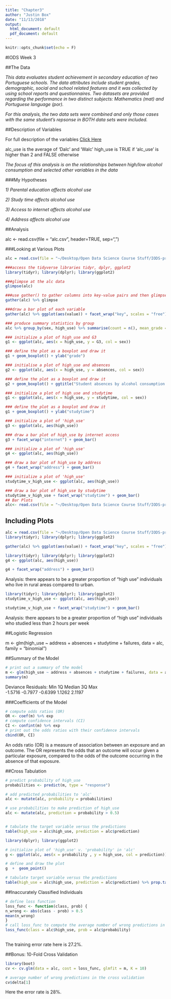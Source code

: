```yaml
---
title: "Chapter3"
author: "Justin Box"
date: "11/13/2018"
output:
  html_document: default
  pdf_document: default
---
```


```r
knitr::opts_chunk$set(echo = F)
```
#IODS Week 3

##The Data

*This data evaluates student achievement in secondary education of two Portuguese schools. The data attributes include student grades, demographic, social and school related features and it was collected by using school reports and questionnaires. Two datasets are provided regarding the performance in two distinct subjects: Mathematics (mat) and Portuguese language (por). *

*For this analysis, the two data sets were combined and only those cases with the same student's repsonse in BOTH data sets were included.*

##Description of Variables

For full description of the variables [Click Here](https://archive.ics.uci.edu/ml/datasets/Student+Performance)

alc_use is the average of 'Dalc' and 'Walc'
high_use is TRUE if 'alc_use' is higher than 2 and FALSE otherwise

*The focus of this analysis is on the relationships between high/low alcohol consumption and selected other variables in the data*

###My Hypotheses

*1) Parental education affects alcohol use*

*2) Study time affects alcohol use*

*3) Access to internet affects alcohol use*

*4) Address affects alcohol use*

##Analysis

alc <- read.csv(file = "alc.csv", header=TRUE, sep=",")

###Looking at Various Plots

```r
alc = read.csv(file = "~/Desktop/Open Data Science Course Stuff/IODS-project/Data/alc.csv", header=TRUE, sep=",")

###access the tidyverse libraries tidyr, dplyr, ggplot2
library(tidyr); library(dplyr); library(ggplot2)

###glimpse at the alc data
glimpse(alc)

###use gather() to gather columns into key-value pairs and then glimpse() at the resulting data
gather(alc) %>% glimpse

###draw a bar plot of each variable
gather(alc) %>% ggplot(aes(value)) + facet_wrap("key", scales = "free")+ geom_bar()

### produce summary statistics by group
alc %>% group_by(sex, high_use) %>% summarise(count = n(), mean_grade = mean(G3))

### initialize a plot of high_use and G3
g1 <- ggplot(alc, aes(x = high_use, y = G3, col = sex))

### define the plot as a boxplot and draw it
g1 + geom_boxplot() + ylab("grade")

### initialise a plot of high_use and absences
g2 <- ggplot(alc, aes(x = high_use, y = absences, col = sex))

### define the plot as a boxplot and draw it
g2 + geom_boxplot() + ggtitle("Student absences by alcohol consumption and sex")

### initialize a plot of high_use and studytime
g1 <- ggplot(alc, aes(x = high_use, y = studytime, col = sex))

### define the plot as a boxplot and draw it
g1 + geom_boxplot() + ylab("studytime")

### initialize a plot of 'high_use'
g3 <- ggplot(alc, aes(high_use))

### draw a bar plot of high_use by internet access
g3 + facet_wrap("internet") + geom_bar()

### initialize a plot of 'high_use'
g4 <- ggplot(alc, aes(high_use))

### draw a bar plot of high_use by address
g4 + facet_wrap("address") + geom_bar()

### initialize a plot of 'high_use'
studytime_v_high_use <- ggplot(alc, aes(high_use))

### draw a bar plot of high_use by studytime
studytime_v_high_use + facet_wrap("studytime") + geom_bar()
## Bar Plots 
alc<- read.csv(file = "~/Desktop/Open Data Science Course Stuff/IODS-project/Data/alc.csv")

```

## Including Plots


```r
alc = read.csv(file = "~/Desktop/Open Data Science Course Stuff/IODS-project/Data/alc.csv", header=TRUE, sep=",")
library(tidyr); library(dplyr); library(ggplot2)

gather(alc) %>% ggplot(aes(value)) + facet_wrap("key", scales = "free")+ geom_bar()
```


```r
library(tidyr); library(dplyr); library(ggplot2)
g4 <- ggplot(alc, aes(high_use))

g4 + facet_wrap("address") + geom_bar()
```

Analysis: there appears to be a greater proportion of "high use" individuals who live in rural areas compared to urban.



```r
library(tidyr); library(dplyr); library(ggplot2) 
studytime_v_high_use <- ggplot(alc, aes(high_use))

studytime_v_high_use + facet_wrap("studytime") + geom_bar()
```

Analysis: there appears to be a greater proportion of "high use" individuals who studied less than 2 hours per week

##Logistic Regression

m <- glm(high_use ~ address + absences + studytime + failures, data = alc, family = "binomial")

##Summary of the Model

```r
# print out a summary of the model
m <- glm(high_use ~ address + absences + studytime + failures, data = alc, family = "binomial")
summary(m)
```

Deviance Residuals: 
    Min       1Q   Median       3Q      Max  
-1.5716  -0.7977  -0.6399   1.1262   2.1197  

###Coefficients of the Model

```r
# compute odds ratios (OR)
OR <- coef(m) %>% exp
# compute confidence intervals (CI)
CI <- confint(m) %>% exp 
# print out the odds ratios with their confidence intervals
cbind(OR, CI)
```

An odds ratio (OR) is a measure of association between an exposure and an outcome. The OR represents the odds that an outcome will occur given a particular exposure, compared to the odds of the outcome occurring in the absence of that exposure.



##Cross Tabulation

```r

# predict probability of high_use
probabilities <- predict(m, type = "response")

# add predicted probabilities to 'alc'
alc <- mutate(alc, probability = probabilities)

# use probabilities to make prediction of high_use
alc <- mutate(alc, prediction = probability > 0.5)


# tabulate the target variable versus the predictions
table(high_use = alc$high_use, prediction = alc$prediction)

library(dplyr); library(ggplot2)

# initialize plot of 'high_use' v. 'probability' in 'alc'
g <- ggplot(alc, aes(x = probability , y = high_use, col = prediction))

# define and draw the plot
g  +  geom_point()

# tabulate target variable versus the predictions
table(high_use = alc$high_use, prediction = alc$prediction) %>% prop.table() %>% addmargins()
```


##Inaccurately Classified Individuals

```r
# define loss function 
loss_func <- function(class, prob) {
n_wrong <- abs(class - prob) > 0.5
mean(n_wrong)
}
# call loss_func to compute the average number of wrong predictions in the (training) data
loss_func(class = alc$high_use, prob = alc$probability)
 
```

The training error rate here is 27.2%. 

##Bonus: 10-Fold Cross Validation
```r

library(boot)
cv <- cv.glm(data = alc, cost = loss_func, glmfit = m, K = 10)

# average number of wrong predictions in the cross validation
cv$delta[1]
```

Here the error rate is 28%.